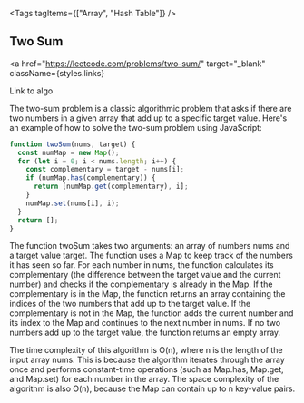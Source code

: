 
<Tags tagItems={["Array", "Hash Table"]} />
## Two Sum

<a
  href="https://leetcode.com/problems/two-sum/"
  target="_blank"
  className={styles.links}
>
  Link to algo
</a>

The two-sum problem is a classic algorithmic problem that asks if there are two numbers in a given array that add up to a specific target value. Here's an example of how to solve the two-sum problem using JavaScript:

```js
function twoSum(nums, target) {
  const numMap = new Map();
  for (let i = 0; i < nums.length; i++) {
    const complementary = target - nums[i];
    if (numMap.has(complementary)) {
      return [numMap.get(complementary), i];
    }
    numMap.set(nums[i], i);
  }
  return [];
}
```

The function twoSum takes two arguments: an array of numbers nums and a target value target. The function uses a Map to keep track of the numbers it has seen so far. For each number in nums, the function calculates its complementary (the difference between the target value and the current number) and checks if the complementary is already in the Map. If the complementary is in the Map, the function returns an array containing the indices of the two numbers that add up to the target value. If the complementary is not in the Map, the function adds the current number and its index to the Map and continues to the next number in nums. If no two numbers add up to the target value, the function returns an empty array.

The time complexity of this algorithm is O(n), where n is the length of the input array nums. This is because the algorithm iterates through the array once and performs constant-time operations (such as Map.has, Map.get, and Map.set) for each number in the array. The space complexity of the algorithm is also O(n), because the Map can contain up to n key-value pairs.
